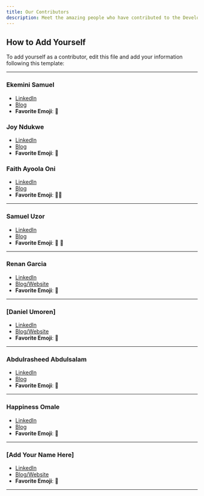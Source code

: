 ```yaml
---
title: Our Contributors
description: Meet the amazing people who have contributed to the Developer Relations Knowledge Base. We appreciate everyone who has shared their expertise and insights!
---
```


## How to Add Yourself

To add yourself as a contributor, edit this file and add your information following this template:

---

### Ekemini Samuel

- [LinkedIn](https://www.linkedin.com/in/ekeminisamuel/)
- [Blog](https://dev.to/envitab)
- **Favorite Emoji**: 🐼

### Joy Ndukwe

- [LinkedIn](https://www.linkedin.com/in/joy-ndukwe/)
- [Blog](ttps://understanding-the-developer-relations-la.hashnode.dev/)
- **Favorite Emoji**: 🙂

### Faith Ayoola Oni

- [LinkedIn](https://www.linkedin.com/in/onifaithayoola)
- [Blog](https://dev.to/ayoola/)
- **Favorite Emoji**: 🤸🏼

--- 

### Samuel Uzor

- [LinkedIn](https://www.linkedin.com/in/samuel-uzor98/)
- [Blog](https://samueluzor.hashnode.dev/)
- **Favorite Emoji**: 🚀 🥑

---


### Renan Garcia

- [LinkedIn](https://www.linkedin.com/in/renanandresgarcia/)
- [Blog/Website](https://dev.to/rengarcia)
- **Favorite Emoji**: 👾

---

### [Daniel Umoren]

- [LinkedIn](https://www.linkedin.com/in/daniel-umoren/)
- [Blog/Website](https://theumoren.notion.site/Community-Manager-Portfolio-c7c70755fe414686ae5b3fadd5565539)
- **Favorite Emoji**: 🦦

--- 

### Abdulrasheed Abdulsalam

- [LinkedIn](https://www.linkedin.com/in/abdulsalam-dev/)
- [Blog](https://tripletech.hashnode.dev/)
- **Favorite Emoji**: 🥑

---

### Happiness Omale

- [LinkedIn](https://www.linkedin.com/in/happiness-omale/)
- [Blog](https://ml-happy.netlify.app)
- **Favorite Emoji**: 🥑

---




### [Add Your Name Here]

- [LinkedIn](https://www.linkedin.com/in/abimbola-adedotun/)
- [Blog/Website](dotmancodes.hashnode.dev)
- **Favorite Emoji**: 💜

---
